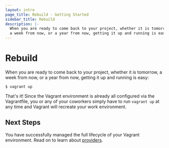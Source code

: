 ```yaml
---
layout: intro
page_title: Rebuild - Getting Started
sidebar_title: Rebuild
description: |-
  When you are ready to come back to your project, whether it is tomorrow,
  a week from now, or a year from now, getting it up and running is easy:
---
```


# Rebuild

When you are ready to come back to your project, whether it is tomorrow,
a week from now, or a year from now, getting it up and running is easy:

```shell-session
$ vagrant up
```

That's it! Since the Vagrant environment is already all configured via
the Vagrantfile, you or any of your coworkers simply have to run
`vagrant up` at any time and Vagrant will recreate your work environment.

## Next Steps

You have successfully managed the full lifecycle of your Vagrant environment.
Read on to learn about [providers](/intro/getting-started/providers).
